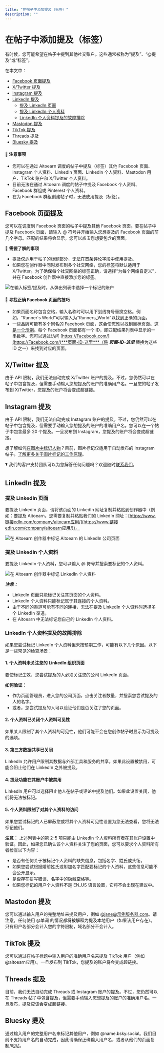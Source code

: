```yaml
---
title: "在帖子中添加提及（标签）"
description: ""
---
```


<UpdatedAt />


# 在帖子中添加提及（标签）

有时候，您可能希望在帖子中提到其他社交账户。这些通常被称为“提及”、“@提及”或“标签”。

在本文中：
- [Facebook 页面提及](#h_01G95NK5ZH4HVQNM5HRYRATB2T)
- [X/Twitter 提及](#h_e7d2168c-0baf-45e8-a8f7-6fd7a7361977)
- [Instagram 提及](#h_58bf90d8-8221-4389-81d2-f3733a6aa7c6)
- [LinkedIn 提及](#h_01G95NFC34X0H2KDKX012C5B8W)
  - [提及 LinkedIn 页面](#Mentioning-链接edIn-Pages-7EL7U)
  - [提及 LinkedIn 个人资料](#Mentioning-链接edIn-个人资料s-085b3)
  - [LinkedIn 个人资料提及的故障排除](#故障排除-链接edIn-个人资料-mentions-NF78k)
- [Mastodon 提及](#h_01GQ2HMQSYS1TJJ8CCMEJRPS1N)
- [TikTok 提及](#h_01GYWBJ4H03NR7KD4X0EDZ01TZ)
- [Threads 提及](#h_01GYWBJ4H03NR7KD4X0EDZ01TZ)
- [Bluesky 提及](#Bluesky-mentions-可用-through-我们的-beta-program-lCsAl)

#### 📝 注意事项
- 您可以在通过 Aitoearn 调度的帖子中提及（标签）其他 Facebook 页面、Instagram 个人资料、LinkedIn 页面、LinkedIn 个人资料、Mastodon 用户、TikTok 账户和 X/Twitter 个人资料。
- 目前无法在通过 Aitoearn 调度的帖子中提及 Facebook 个人资料、Facebook 群组或 Pinterest 个人资料。
- 在为 Facebook 群组创建帖子时，无法使用提及（标签）。

## Facebook 页面提及

您可以在调度到 Facebook 页面的帖子中提及其他 Facebook 页面。要在帖子中提及 Facebook 页面，请输入 @ 符号并开始输入您想提及的 Facebook 页面的前几个字母。匹配的结果将会显示，您可以点击您想要包含的页面。

📝 **需要了解的事项**
- 提及仅适用于帖子的标题部分，无法在首条评论字段中使用提及。
- 如果您在创作器中同时发布到多个社交网络，您的标签将默认适用于 X/Twitter。为了确保每个社交网络的标签正确，请选择“为每个网络自定义”，并在 Facebook 创作器中直接添加您的标签。

![在输入标签/提及时，从弹出列表中选择一个标记的账户](//d33v4339jhl8k0.cloudfront.net/docs/assets/64cb6cf86d4a3e191f237e66/图片s/651499875416dd630a4b06a3/img-1662243-1695848838-7999200.png)

#### 📝 寻找正确 Facebook 页面的技巧
- 如果页面名称包含空格，输入名称时可以用下划线符号替换空格。例如，“Runner's World”可以输入为“Runners_World”以找到正确的页面。
- 一些品牌可能有多个同名的 Facebook 页面，这会使您难以找到目标页面。[这是一个示例](https://分享.aitoearn.com/9ZuE7Le5)。每个 Facebook 页面都有一个 ID，即匹配结果列表中显示的一串数字。您可以通过访问 [https://Facebook.com/](https://Facebook.com/)***页面-ID-这里***（将 ***页面-ID-这里*** 替换为这些 ID 之一）来找到对应的页面。

## X/Twitter 提及

由于 API 限制，我们无法自动完成 X/Twitter 账户的提及。不过，您仍然可以在帖子中包含提及，但需要手动输入您想提及的账户的准确用户名。一旦您的帖子发布到 X/Twitter，您提及的账户将会变成超链接。

## Instagram 提及

由于 API 限制，我们无法自动完成 Instagram 账户的提及。不过，您仍然可以在帖子中包含提及，但需要手动输入您想提及的账户的准确用户名。您可以在一个帖子中包含最多 20 个提及。一旦发布到 Instagram，您提及的账户将会变成超链接。

想了解如何[在图片中标记人物](https://支持.aitoearn.com//支持.aitoearn.com/article/657-scheduling-Instagram-帖子-和-reels#01H7G21HKE58NN5XZSC0Y9JSAG)？目前，图片标记仅适用于自动发布的 Instagram 帖子。[了解更多关于图片标记的工作原理](https://aitoearn.帮助scoutdocs.com/article/554-using-Instagram-与-aitoearn#01H85TJYNSEZGDDX8DHJP4BAVJ)。

❓ 我们的客户支持团队可以为您解答任何问题吗？欢迎随时[联系我们](mailto:hello@aitoearn.com)。

## LinkedIn 提及

### 提及 LinkedIn 页面

要提及 LinkedIn 页面，请将该页面的 LinkedIn 网址复制并粘贴到创作器中（例如：要提及 Aitoearn，您需要复制并粘贴我们的 LinkedIn 网址：[https://www.链接edIn.com/company/aitoearn应用/](https://www.链接edIn.com/company/aitoearn应用/)）。

![在 Aitoearn 创作器中标记 Aitoearn 的 LinkedIn 公司页面](//d33v4339jhl8k0.cloudfront.net/docs/assets/64cb6cf86d4a3e191f237e66/图片s/67dc81e902203579182abc4b/文件-UsoKDxmCcL.gif)

### 提及 LinkedIn 个人资料

要提及 LinkedIn 个人资料，您可以输入 @ 符号并搜索要标记的个人资料。

![在 Aitoearn 创作器中标记 LinkedIn 个人资料](//d33v4339jhl8k0.cloudfront.net/docs/assets/64cb6cf86d4a3e191f237e66/图片s/682631b8b8fe062cb5e0446e/文件-96x4nxfDP0.png)

***注意：***
- LinkedIn 页面只能标记关注其页面的个人资料。
- LinkedIn 个人资料只能标记属于其连接的个人资料。
- 由于不同的渠道可能有不同的连接，无法在提及 LinkedIn 个人资料时选择多个 LinkedIn 渠道。
- 在 Aitoearn 中无法标记您自己的 LinkedIn 个人资料。

### LinkedIn 个人资料提及的故障排除

如果您尝试标记 LinkedIn 个人资料但未按预期工作，可能有以下几个原因。以下是一些常见的检查场景：

#### 1. 个人资料未关注您的 LinkedIn 组织页面
要使标记生效，您尝试提及的人必须关注您的公司 LinkedIn 页面。

**如何验证：**
- 作为页面管理员，进入您的公司页面，点击关注者数量，并搜索您尝试提及的人的名字。
- 或者，您尝试提及的人可以验证他们是否关注了您的页面。

#### 2. 个人资料已关闭个人资料可见性
如果某人限制了其个人资料的可见性，他们可能不会在您创作帖子时显示为可提及的选项。

#### 3. 第三方数据共享已关闭
LinkedIn 允许用户限制其数据与外部工具和服务的共享。如果此设置被禁用，可能会阻止他们在 LinkedIn 之外被提及。

#### 4. 提及功能在其账户中被禁用
LinkedIn 用户可以选择阻止他人在帖子或评论中提及他们。如果此设置关闭，他们将无法被标记。

#### 5. 个人资料限制了对其个人资料的访问
如果您尝试标记的人已屏蔽您或将其个人资料可见性设置为您无法查看，您将无法标记他们。

**注意：** 上述列表中的第 2-5 项只能由 LinkedIn 个人资料所有者在其账户设置中验证。因此，如果您已确认该个人资料关注了您的页面，您可以要求个人资料所有者检查以下内容：
- 是否有任何关于被标记个人资料的缺失信息，包括名字、姓氏或头衔。
- 如果您尝试根据婚前姓氏或附加名字匹配要标记的个人资料，这些信息可能不会公开显示。
- 是否存在拼写错误、名字中的隐藏空格等。
- 如果您标记的用户个人资料不是 EN_US 语言设置，它将不会出现在建议中。

## Mastodon 提及

您可以通过输入用户的完整地址来提及用户，例如 @jane@示例服务器.com。请注意，任何使用 @单词 的情况都将被解释为提及本地用户（如果该用户存在）。只有用户名部分会计入您的字符限制，域名部分不会计入。

## TikTok 提及

您可以通过在帖子标题中输入用户的准确用户名来提及 TikTok 用户（例如 @‌aitoearn应用）。一旦发布到 TikTok，您提及的账户将会变成超链接。

## Threads 提及

目前，我们无法自动完成 Threads 或 Instagram 账户的提及。不过，您仍然可以在 Threads 帖子中包含提及，但需要手动输入您想提及的账户的准确用户名。一旦发布，提及应该会变成超链接。

## Bluesky 提及

通过输入用户的完整用户名来标记其他用户，例如 @name.bsky.social。我们目前不支持用户名的自动完成，因此请确保正确输入用户名，或者从他们的页面复制/粘贴。
